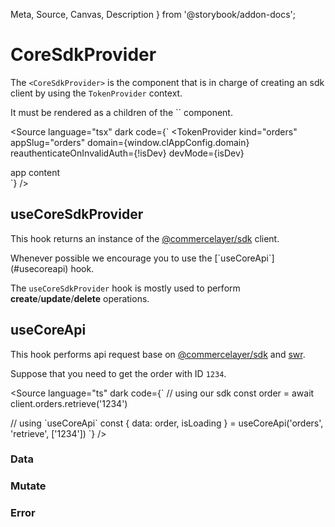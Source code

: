   Meta,
  Source,
  Canvas,
  Description
} from '@storybook/addon-docs';

<Meta of={ComponentStories} />


# CoreSdkProvider

The `<CoreSdkProvider>` is the component that is in charge of creating an sdk client by using the `TokenProvider` context.

<span type="warning" title="Dependencies">
It must be rendered as a children of the `<TokenProvider>` component.
</span>

<Source
  language="tsx"
  dark
  code={`
<TokenProvider
  kind="orders"
  appSlug="orders"
  domain={window.clAppConfig.domain}
  reauthenticateOnInvalidAuth={!isDev}
  devMode={isDev}
>
  <CoreSdkProvider>
    <div>app content</div>
  </CoreSdkProvider>
</TokenProvider>
`}
/>



## useCoreSdkProvider

This hook returns an instance of the [@commercelayer/sdk](https://github.com/commercelayer/commercelayer-sdk) client.

<span type="info">
Whenever possible we encourage you to use the [`useCoreApi`](#usecoreapi) hook.

The `useCoreSdkProvider` hook is mostly used to perform **create**/**update**/**delete** operations.
</span>

<Description of={ComponentStories.UseCoreSdkProviderDefault} />
<Canvas of={ComponentStories.UseCoreSdkProviderDefault} />



## useCoreApi

This hook performs api request base on [@commercelayer/sdk](https://github.com/commercelayer/commercelayer-sdk) and [swr](https://swr.vercel.app/).

Suppose that you need to get the order with ID `1234`.

<Source
  language="ts"
  dark
  code={`
// using our sdk
const order = await client.orders.retrieve('1234')

// using \`useCoreApi\`
const {
  data: order,
  isLoading
} = useCoreApi('orders', 'retrieve', ['1234'])
`} />

### Data
<Description of={ComponentStories.UseCoreApiData} />
<Canvas of={ComponentStories.UseCoreApiData} />

### Mutate
<Description of={ComponentStories.UseCoreApiMutate} />
<Canvas of={ComponentStories.UseCoreApiMutate} />

### Error
<Description of={ComponentStories.UseCoreApiError} />
<Canvas of={ComponentStories.UseCoreApiError} />
